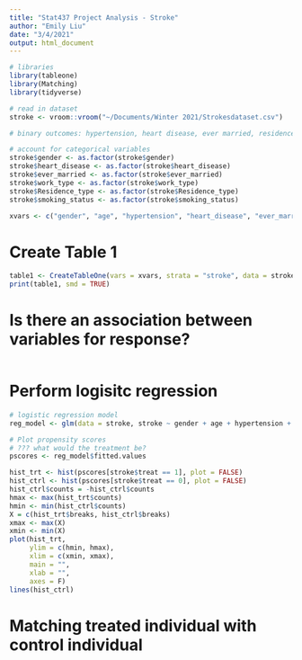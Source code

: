 ```yaml
---
title: "Stat437 Project Analysis - Stroke"
author: "Emily Liu"
date: "3/4/2021"
output: html_document
---
```


```r
# libraries
library(tableone)
library(Matching)
library(tidyverse)

# read in dataset
stroke <- vroom::vroom("~/Documents/Winter 2021/Strokesdataset.csv")

# binary outcomes: hypertension, heart disease, ever married, residence type,

# account for categorical variables
stroke$gender <- as.factor(stroke$gender)
stroke$heart_disease <- as.factor(stroke$heart_disease)
stroke$ever_married <- as.factor(stroke$ever_married)
stroke$work_type <- as.factor(stroke$work_type)
stroke$Residence_type <- as.factor(stroke$Residence_type)
stroke$smoking_status <- as.factor(stroke$smoking_status)

xvars <- c("gender", "age", "hypertension", "heart_disease", "ever_married", "work_type", "Residence_type", "avg_glucose_level", "bmi", "smoking_status")
```


# Create Table 1
```r
table1 <- CreateTableOne(vars = xvars, strata = "stroke", data = stroke, test = FALSE)
print(table1, smd = TRUE)
```


# Is there an association between variables for response?
```r

```


# Perform logisitc regression
```r
# logistic regression model
reg_model <- glm(data = stroke, stroke ~ gender + age + hypertension + heart_disease + ever_married + work_type + Residence_type + avg_glucose_level + bmi + smoking_status, family = binomial())

# Plot propensity scores
# ??? what would the treatment be?
pscores <- reg_model$fitted.values

hist_trt <- hist(pscores[stroke$treat == 1], plot = FALSE)
hist_ctrl <- hist(pscores[stroke$treat == 0], plot = FALSE)
hist_ctrl$counts = -hist_ctrl$counts
hmax <- max(hist_trt$counts)
hmin <- min(hist_ctrl$counts)
X = c(hist_trt$breaks, hist_ctrl$breaks)
xmax <- max(X)
xmin <- min(X)
plot(hist_trt,
     ylim = c(hmin, hmax),
     xlim = c(xmin, xmax),
     main = "",
     xlab = "", 
     axes = F)
lines(hist_ctrl)
```

# Matching treated individual with control individual
```r

```


